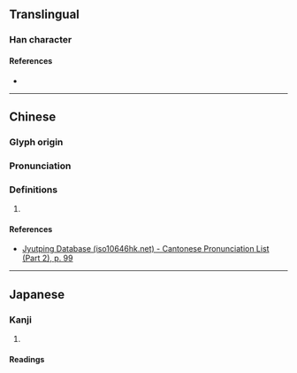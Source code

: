 {{also|峞}}
{{character info/new}}
==Translingual==

===Han character===
{{Han char|rn=46|rad=山|as=06|sn=9|four=27712|canj=UNMU|ids=⿰山危}}

====References====
* {{Han ref|kx=0310.360|dkj=08048|dj=0610.210|hdz=10771.080|uh=5CD7|ud=23767|bh=CE7C|bd=52860}}

----

==Chinese==
{{zh-forms}}

===Glyph origin===
{{Han etym}}

===Pronunciation===
{{zh-pron
|m=wéi
|c=ngai4,ai4
|mc=y
|oc=y
|cat=
}}

===Definitions===
{{zh-hanzi}}

# {{rfdef|zh}}

====References====
* [http://www.iso10646hk.net/jp/document/download.jsp Jyutping Database (iso10646hk.net) - Cantonese Pronunciation List (Part 2), p. 99]

----

==Japanese==

===Kanji===
{{ja-kanji|grade=|rs=山06}}

# {{defn|lang=ja|sort=山06}}

====Readings====
{{ja-readings
|goon=ぎ<ぎ<ぐゐ<!--, ぐち, げ<げ<ぐゑ-->
|kanon=ぎ<ぎ<ぐゐ<!--, ぐつ, がい<ぐわい-->
|kanyoon=き
}}